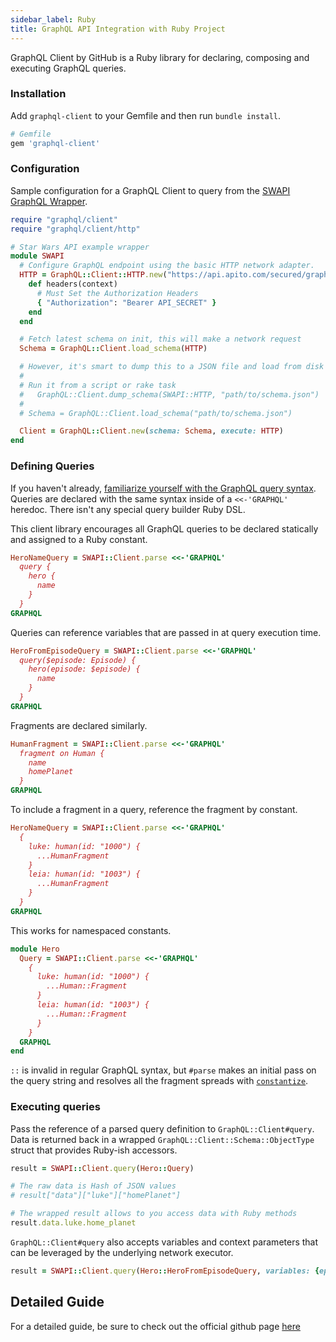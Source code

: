 ```yaml
---
sidebar_label: Ruby
title: GraphQL API Integration with Ruby Project
---
```

<head>
    <meta property="og:type" content="article" />
</head>


GraphQL Client by GitHub is a Ruby library for declaring, composing and executing GraphQL queries.

### Installation

Add `graphql-client` to your Gemfile and then run `bundle install`.

```ruby
# Gemfile
gem 'graphql-client'
```

### Configuration

Sample configuration for a GraphQL Client to query from the [SWAPI GraphQL Wrapper](https://github.com/graphql/swapi-graphql).

<ApiSecretNote />

```ruby
require "graphql/client"
require "graphql/client/http"

# Star Wars API example wrapper
module SWAPI
  # Configure GraphQL endpoint using the basic HTTP network adapter.
  HTTP = GraphQL::Client::HTTP.new("https://api.apito.com/secured/graphql") do
    def headers(context)
      # Must Set the Authorization Headers
      { "Authorization": "Bearer API_SECRET" }
    end
  end

  # Fetch latest schema on init, this will make a network request
  Schema = GraphQL::Client.load_schema(HTTP)

  # However, it's smart to dump this to a JSON file and load from disk
  #
  # Run it from a script or rake task
  #   GraphQL::Client.dump_schema(SWAPI::HTTP, "path/to/schema.json")
  #
  # Schema = GraphQL::Client.load_schema("path/to/schema.json")

  Client = GraphQL::Client.new(schema: Schema, execute: HTTP)
end
```

### Defining Queries

If you haven't already, [familiarize yourself with the GraphQL query syntax](http://graphql.org/docs/queries/). Queries are declared with the same syntax inside of a `<<-'GRAPHQL'` heredoc. There isn't any special query builder Ruby DSL.

This client library encourages all GraphQL queries to be declared statically and assigned to a Ruby constant.

```ruby
HeroNameQuery = SWAPI::Client.parse <<-'GRAPHQL'
  query {
    hero {
      name
    }
  }
GRAPHQL
```

Queries can reference variables that are passed in at query execution time.

```ruby
HeroFromEpisodeQuery = SWAPI::Client.parse <<-'GRAPHQL'
  query($episode: Episode) {
    hero(episode: $episode) {
      name
    }
  }
GRAPHQL
```

Fragments are declared similarly.

```ruby
HumanFragment = SWAPI::Client.parse <<-'GRAPHQL'
  fragment on Human {
    name
    homePlanet
  }
GRAPHQL
```

To include a fragment in a query, reference the fragment by constant.

```ruby
HeroNameQuery = SWAPI::Client.parse <<-'GRAPHQL'
  {
    luke: human(id: "1000") {
      ...HumanFragment
    }
    leia: human(id: "1003") {
      ...HumanFragment
    }
  }
GRAPHQL
```

This works for namespaced constants.

```ruby
module Hero
  Query = SWAPI::Client.parse <<-'GRAPHQL'
    {
      luke: human(id: "1000") {
        ...Human::Fragment
      }
      leia: human(id: "1003") {
        ...Human::Fragment
      }
    }
  GRAPHQL
end
```

`::` is invalid in regular GraphQL syntax, but `#parse` makes an initial pass on the query string and resolves all the fragment spreads with [`constantize`](http://api.rubyonrails.org/classes/ActiveSupport/Inflector.html#method-i-constantize).

### Executing queries

Pass the reference of a parsed query definition to `GraphQL::Client#query`. Data is returned back in a wrapped `GraphQL::Client::Schema::ObjectType` struct that provides Ruby-ish accessors.

```ruby
result = SWAPI::Client.query(Hero::Query)

# The raw data is Hash of JSON values
# result["data"]["luke"]["homePlanet"]

# The wrapped result allows to you access data with Ruby methods
result.data.luke.home_planet
```

`GraphQL::Client#query` also accepts variables and context parameters that can be leveraged by the underlying network executor.

```ruby
result = SWAPI::Client.query(Hero::HeroFromEpisodeQuery, variables: {episode: "JEDI"}, context: {user_id: current_user_id})
```

## Detailed Guide
For a detailed guide, be sure to check out the official github page [here](https://github.com/github/graphql-client)


